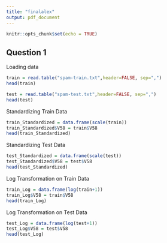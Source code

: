 ```yaml
---
title: "finalalex"
output: pdf_document
---
```


```r
knitr::opts_chunk$set(echo = TRUE)
```

## Question 1

Loading data
```r
train = read.table("spam-train.txt",header=FALSE, sep=",")
head(train)
```

```r
test = read.table("spam-test.txt",header=FALSE, sep=",")
head(test)
```

Standardizing Train Data
```r
train_Standardized = data.frame(scale(train))
train_Standardized$V58 = train$V58
head(train_Standardized)
```

Standardizing Test Data
```r
test_Standardized = data.frame(scale(test))
test_Standardized$V58 = test$V58
head(test_Standardized)
```

Log Transformation on Train Data

```r
train_Log = data.frame(log(train+1))
train_Log$V58 = train$V58
head(train_Log)
```

Log Transformation on Test Data

```r
test_Log = data.frame(log(test+1))
test_Log$V58 = test$V58
head(test_Log)
```



